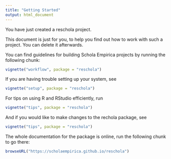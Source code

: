 ```yaml
---
title: "Getting Started"
output: html_document
---
```


You have just created a reschola project.

This document is just for you, to help you find out how to work with such a project. You can delete it afterwards.

You can find guidelines for building Schola Empirica projects by running the following chunk:

```r
vignette("workflow", package = "reschola")
```

If you are having trouble setting up your system, see

```r
vignette("setup", package = "reschola")
```

For tips on using R and RStudio efficiently, run

```r
vignette("tips", package = "reschola")
```

And if you would like to make changes to the rechola package, see

```r
vignette("tips", package = "reschola")
```


The whole documentation for the package is online, run the following chunk to go there:

```r
browseURL("https://scholaempirica.github.io/reschola")
```
